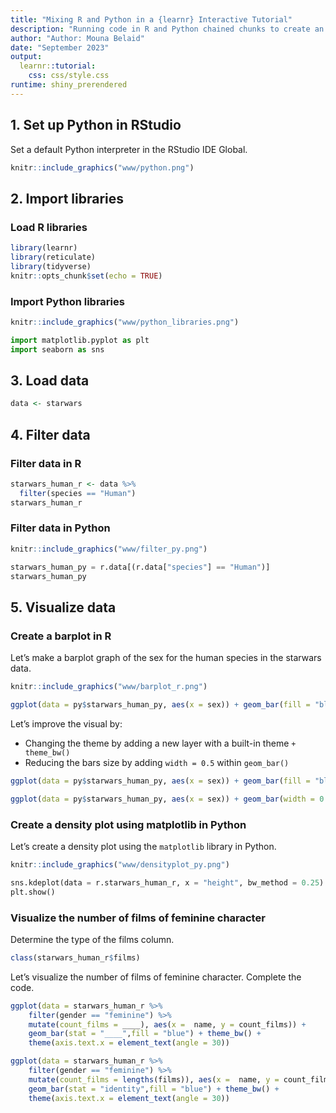 ```yaml
---
title: "Mixing R and Python in a {learnr} Interactive Tutorial"
description: "Running code in R and Python chained chunks to create an interactive tutorial using the {learnr} library"
author: "Author: Mouna Belaid"
date: "September 2023"
output: 
  learnr::tutorial:
    css: css/style.css
runtime: shiny_prerendered
---
```


## 1. Set up Python in RStudio

Set a default Python interpreter in the RStudio IDE Global.

```r
knitr::include_graphics("www/python.png") 
```

## 2. Import libraries

### Load R libraries

```r
library(learnr)
library(reticulate)
library(tidyverse)
knitr::opts_chunk$set(echo = TRUE)
```

### Import Python libraries

```r
knitr::include_graphics("www/python_libraries.png") 
```

```python
import matplotlib.pyplot as plt
import seaborn as sns
```

## 3. Load data

```r
data <- starwars
```

## 4. Filter data

### Filter data in R

```r
starwars_human_r <- data %>%
  filter(species == "Human")
starwars_human_r
```

### Filter data in Python

```r
knitr::include_graphics("www/filter_py.png") 
```

```python
starwars_human_py = r.data[(r.data["species"] == "Human")]
starwars_human_py
```

## 5. Visualize data

### Create a barplot in R

Let’s make a barplot graph of the sex for the human species in the starwars data.

```r
knitr::include_graphics("www/barplot_r.png") 
```

```r
ggplot(data = py$starwars_human_py, aes(x = sex)) + geom_bar(fill = "blue")
```

Let's improve the visual by:

- Changing the theme by adding a new layer with a built-in theme `+ theme_bw()`
- Reducing the bars size by adding `width = 0.5` within `geom_bar()`

```r
ggplot(data = py$starwars_human_py, aes(x = sex)) + geom_bar(fill = "blue")
```

```r
ggplot(data = py$starwars_human_py, aes(x = sex)) + geom_bar(width = 0.5, fill = "blue") + theme_bw()
```

### Create a density plot using matplotlib in Python

Let's create a density plot using the `matplotlib` library in Python.

```r
knitr::include_graphics("www/densityplot_py.png") 
```

```python
sns.kdeplot(data = r.starwars_human_r, x = "height", bw_method = 0.25)
plt.show()
```

### Visualize the number of films of feminine character

Determine the type of the films column.

```r
class(starwars_human_r$films)
```

Let's visualize the number of films of feminine character. Complete the code.

```r
ggplot(data = starwars_human_r %>% 
    filter(gender == "feminine") %>% 
    mutate(count_films = ____), aes(x =  name, y = count_films)) +
    geom_bar(stat = "____",fill = "blue") + theme_bw() + 
    theme(axis.text.x = element_text(angle = 30))  
```

```r
ggplot(data = starwars_human_r %>% 
    filter(gender == "feminine") %>% 
    mutate(count_films = lengths(films)), aes(x =  name, y = count_films)) +
    geom_bar(stat = "identity",fill = "blue") + theme_bw() + 
    theme(axis.text.x = element_text(angle = 30))
```
